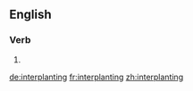 ==English==

===Verb===
{{head|en|present participle}}

# {{present participle of|interplant|lang=en}}

[[de:interplanting]]
[[fr:interplanting]]
[[zh:interplanting]]